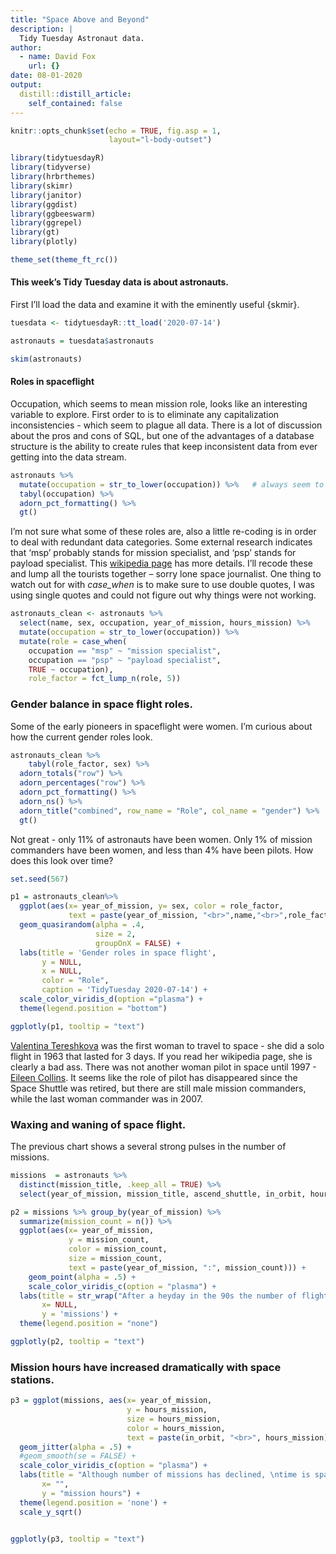 ```yaml
---
title: "Space Above and Beyond"
description: |
  Tidy Tuesday Astronaut data.
author:
  - name: David Fox
    url: {}
date: 08-01-2020
output:
  distill::distill_article:
    self_contained: false
---
```


```r
knitr::opts_chunk$set(echo = TRUE, fig.asp = 1,
                      layout="l-body-outset")

library(tidytuesdayR)
library(tidyverse)
library(hrbrthemes)
library(skimr)
library(janitor)
library(ggdist)
library(ggbeeswarm)
library(ggrepel)
library(gt)
library(plotly)

theme_set(theme_ft_rc())
```

#### This week's Tidy Tuesday data is about astronauts.

First I'll load the data and examine it with the eminently useful {skmir}.

```r
tuesdata <- tidytuesdayR::tt_load('2020-07-14')

astronauts = tuesdata$astronauts

skim(astronauts)

```

#### Roles in spaceflight

Occupation, which seems to mean mission role, looks like an interesting variable to explore. First order to is to eliminate any capitalization inconsistencies - which seem to plague all data. There is a lot of discussion about the pros and cons of SQL, but one of the advantages of a database structure is the ability to create rules that keep inconsistent data from ever getting into the data stream.

```r
astronauts %>%
  mutate(occupation = str_to_lower(occupation)) %>%   # always seem to be capitalization issues
  tabyl(occupation) %>%
  adorn_pct_formatting() %>% 
  gt()
```

I'm not sure what some of these roles are, also a little re-coding is in order to deal with redundant data categories. Some external research indicates that 'msp' probably stands for mission specialist, and 'psp' stands for payload specialist. This [wikipedia page](https://en.wikipedia.org/wiki/Astronaut_ranks_and_positions#Ranks) has more details. I'll recode these and lump all the tourists together -- sorry lone space journalist. One thing to watch out for with *case_when* is to make sure to use double quotes, I was using single quotes and could not figure out why things were not working.

```r
astronauts_clean <- astronauts %>% 
  select(name, sex, occupation, year_of_mission, hours_mission) %>% 
  mutate(occupation = str_to_lower(occupation)) %>%
  mutate(role = case_when(
    occupation == "msp" ~ "mission specialist",
    occupation == "psp" ~ "payload specialist",
    TRUE ~ occupation),
    role_factor = fct_lump_n(role, 5))
```

### Gender balance in space flight roles.

Some of the early pioneers in spaceflight were women. I'm curious about how the current gender roles look.

```r
astronauts_clean %>%
    tabyl(role_factor, sex) %>%
  adorn_totals("row") %>% 
  adorn_percentages("row") %>% 
  adorn_pct_formatting() %>%
  adorn_ns() %>%
  adorn_title("combined", row_name = "Role", col_name = "gender") %>% 
  gt()
```

Not great - only 11% of astronauts have been women. Only 1% of mission commanders have been women, and less than 4% have been pilots. How does this look over time?

```r

set.seed(567)

p1 = astronauts_clean%>% 
  ggplot(aes(x= year_of_mission, y= sex, color = role_factor,
             text = paste(year_of_mission, "<br>",name,"<br>",role_factor))) +
  geom_quasirandom(alpha = .4,
                   size = 2,
                   groupOnX = FALSE) +
  labs(title = 'Gender roles in space flight',
       y = NULL, 
       x = NULL,
       color = "Role",
       caption = 'TidyTuesday 2020-07-14') +
  scale_color_viridis_d(option ="plasma") +
  theme(legend.position = "bottom")

ggplotly(p1, tooltip = "text")

```

[Valentina Tereshkova](https://en.wikipedia.org/wiki/Valentina_Tereshkova) was the first woman to travel to space - she did a solo flight in 1963 that lasted for 3 days. If you read her wikipedia page, she is clearly a bad ass. There was not another woman pilot in space until 1997 - [Eileen Collins](https://en.wikipedia.org/wiki/Eileen_Collins). It seems like the role of pilot has disappeared since the Space Shuttle was retired, but there are still male mission commanders, while the last woman commander was in 2007.

### Waxing and waning of space flight.

The previous chart shows a several strong pulses in the number of missions.

```r
missions  = astronauts %>% 
  distinct(mission_title, .keep_all = TRUE) %>% 
  select(year_of_mission, mission_title, ascend_shuttle, in_orbit, hours_mission)

p2 = missions %>% group_by(year_of_mission) %>% 
  summarize(mission_count = n()) %>% 
  ggplot(aes(x= year_of_mission,
             y = mission_count,
             color = mission_count,
             size = mission_count,
             text = paste(year_of_mission, ":", mission_count))) +
    geom_point(alpha = .5) + 
    scale_color_viridis_c(option = "plasma") +
  labs(title = str_wrap("After a heyday in the 90s the number of flights \nhas declined to the level of the 1960's."),
       x= NULL,
       y = 'missions') +
  theme(legend.position = "none")

ggplotly(p2, tooltip = "text")
```

### Mission hours have increased dramatically with space stations.

```r
p3 = ggplot(missions, aes(x= year_of_mission,
                          y = hours_mission,
                          size = hours_mission,
                          color = hours_mission,
                          text = paste(in_orbit, "<br>", hours_mission))) +
  geom_jitter(alpha = .5) +
  #geom_smooth(se = FALSE) +
  scale_color_viridis_c(option = "plasma") +
  labs(title = "Although number of missions has declined, \ntime is space has increased dramatically.",
       x= "",
       y = "mission hours") + 
  theme(legend.position = 'none') +
  scale_y_sqrt()


ggplotly(p3, tooltip = "text")
```

